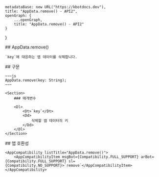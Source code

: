 
    metadataBase: new URL("https://kbotdocs.dev"),
    title: "AppData.remove() - API2",
    openGraph: {
        ...openGraph,
        title: "AppData.remove() - API2"
    }
}

<Section>
    ## AppData.remove()

    `key`에 대응하는 앱 데이터를 삭제합니다.
</Section>
<Section>
    ## 구문

    ~~~js
    AppData.remove(key: String);
    ~~~

    <Section>
        ### 매개변수

        <Dl>
            <Dt>`key`</Dt>
            <Dd>
                삭제할 앱 데이터의 키
            </Dd>
        </Dl>
    </Section>
</Section>
<Section>
    ## 앱 호환성

    <AppCompatibility listTitle="AppData.remove()">
        <AppCompatibilityItem msgBot={Compatibility.FULL_SUPPORT} arBot={Compatibility.FULL_SUPPORT} sl={Compatibility.NO_SUPPORT}>`remove`</AppCompatibilityItem>
    </AppCompatibility>
</Section>